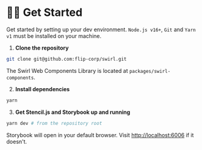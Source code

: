 
<Meta title="Contributions/Get Started" />

# 👩‍💻 Get Started

Get started by setting up your dev environment. `Node.js v16+`, `Git` and
`Yarn v1` must be installed on your machine.

1. **Clone the repository**

```bash
git clone git@github.com:flip-corp/swirl.git
```

The Swirl Web Components Library is located at `packages/swirl-components`.

2. **Install dependencies**

```bash
yarn
```

3. **Get Stencil.js and Storybook up and running**

```bash
yarn dev # from the repository root
```

Storybook will open in your default browser. Visit
[http://localhost:6006](http://localhost:6006) if it doesn't.

